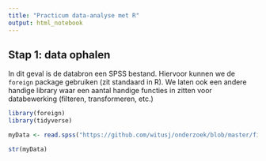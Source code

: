 ```yaml
---
title: "Practicum data-analyse met R"
output: html_notebook
---
```


## Stap 1: data ophalen

In dit geval is de databron een SPSS bestand. Hiervoor kunnen we de `foreign` package gebruiken (zit standaard in R). We laten ook een andere handige library waar een aantal handige functies in zitten voor databewerking (filteren, transformeren, etc.)

```r
library(foreign)
library(tidyverse)

myData <- read.spss("https://github.com/witusj/onderzoek/blob/master/files/enqu%C3%AAte%20woonwensen%20studenten%202016%20data%20in%20SPSS.sav?raw=true", to.data.frame = TRUE)

str(myData)
```


